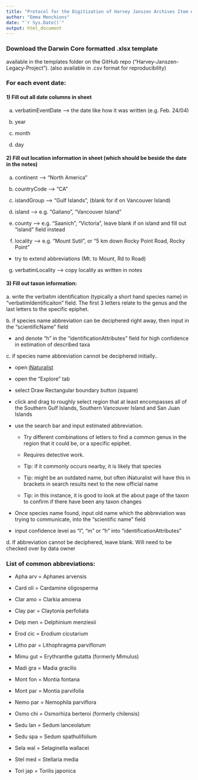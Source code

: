 ```yaml
---
title: "Protocol for the Digitization of Harvey Janszen Archives Item #27 - Species Presence & Abundance"
author: "Emma Menchions"
date: "`r Sys.Date()`"
output: html_document
---
```


### Download the Darwin Core formatted .xlsx template

available in the templates folder on the GitHub repo ("Harvey-Janszen-Legacy-Project "). (also available in .csv format for reproducibility)

### For each event date: 

#### 1) Fill out all date columns in sheet

a. verbatimEventDate \--\> the date like how it was written (e.g. Feb. 24/04)

b. year

c. month

d. day

#### 2) Fill out location information in sheet (which should be beside the date in the notes)

a. continent \--\> "North America"

b. countryCode \--\> "CA"

c. islandGroup \--\> "Gulf Islands", (blank for if on Vancouver Island)

d. island \--\> e.g. "Galiano", "Vancouver Island"

e. county \--\> e.g. "Saanich", "Victoria", leave blank if on island and fill out "island" field instead

f. locality \--\> e.g. "Mount Sutil", or "5 km down Rocky Point Road, Rocky Point"

 - try to extend abbreviations (Mt. to Mount, Rd to Road)

g. verbatimLocality \--\> copy locality as written in notes

#### 3) Fill out taxon information:

a\. write the verbatim identification (typically a short hand species name) in "verbatimIdentificaiton" field. The first 3 letters relate to the genus and the last letters to the specific epiphet.

b\. if species name abbreviation can be deciphered right away, then input in the "scientificName" field

-   and denote "h" in the "identificationAttributes" field for high confidence in estimation of described taxa

c\. if species name abbreviation cannot be deciphered initially..

-   open [iNaturalist](https://www.inaturalist.org/)

-   open the "Explore" tab

-   select Draw Rectangular boundary button (square)

-   click and drag to roughly select region that at least encompasses all of the Southern Gulf Islands, Southern Vancouver Island and San Juan Islands

-   use the search bar and input estimated abbreviation.

    -   Try different combinations of letters to find a common genus in the region that it could be, or a specific epiphet.

    -   Requires detective work.

    -   Tip: if it commonly occurs nearby, it is likely that species

    -   Tip: might be an outdated name, but often iNaturalist will have this in brackets in search results next to the new official name

    -   Tip: in this instance, it is good to look at the about page of the taxon to confirm if there have been any taxon changes

-   Once species name found, input old name which the abbreviation was trying to communicate, into the "scientific name" field

-   input confidence level as "l", "m" or "h" into "identificationAttributes"

d\. If abbreviation cannot be deciphered, leave blank. Will need to be checked over by data owner

### List of common abbreviations:

 - Apha arv = Aphanes arvensis

 - Card oli = Cardamine oligosperma

 - Clar amo = Clarkia amoena

 - Clay par = Claytonia perfoliata

 - Delp men = Delphinium menziesii

 - Erod cic = Erodium cicutarium

 - Litho par = Lithophragma parviflorum

 - Mimu gut = Erythranthe gutatta (formerly Mimulus)

 - Madi gra = Madia gracilis

 - Mont fon = Montia fontana

 - Mont par = Montia parvifolia

 - Nemo par = Nemophila parviflora

 - Osmo chi = Osmorhiza berteroi (formerly chilensis)

 - Sedu lan = Sedum lanceolatum

 - Sedu spa = Sedum spathulifolium

 - Sela wal = Selaginella wallacei

 - Stel med = Stellaria media

 - Tori jap = Torilis japonica
